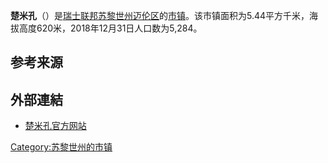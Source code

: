 {{Infobox settlement
| name = 楚米孔
| native_name = {{lang|de|Zumikon}}
| settlement_type = [[市镇_(瑞士)|瑞士市镇]]
| image_skyline = Zumikon.jpg
| image_caption = 楚米孔风光
| image_seal = Zumikon-blazon.svg
| image_map = Karte Gemeinde Zumikon 2007.png
| map_caption = 楚米孔在迈伦区的位置
| pushpin_map = Switzerland
| pushpin_relief = Switzerland relief location map.jpg
| pushpin_label_position = top
| pushpin_map_caption = 楚米孔在瑞士的位置
| subdivision_type = 国家
| subdivision_name = {{CHE}}
| subdivision_type1 = [[瑞士行政区划|州]]
| subdivision_name1 = {{flagicon|Zürich|size=16px}} [[苏黎世州|苏黎世州]]
| subdivision_type2 = [[区_(瑞士)|区]]
| subdivision_name2 = [[迈伦区|迈伦区]]
| elevation_m = 620
| area_footnotes = <ref name=面积>{{cite web|url=https://www.bfs.admin.ch/bfs/de/home/statistiken/raum-umwelt/bodennutzung-bedeckung/gesamtspektrum-regionalen-stufen/gemeinden.html|title=Arealstatistik Standard - Gemeinden nach 4 Hauptbereichen|trans_title=瑞士联邦按四种用地类型划分的市镇面积统计表|date=2018-11-26|publisher=[[瑞士联邦统计署|瑞士联邦统计署]]|language=de|accessdate=2019-12-02|archive-date=2019-11-15|archive-url=https://web.archive.org/web/20191115011326/https://www.bfs.admin.ch/bfs/de/home/statistiken/raum-umwelt/bodennutzung-bedeckung/gesamtspektrum-regionalen-stufen/gemeinden.html|dead-url=no}}</ref>
| area_total_km2 = 5.44
| population_as_of = 2018年12月31日
| population_footnotes = <ref>{{cite web|url=https://www.bfs.admin.ch/bfs/de/home/statistiken/bevoelkerung.assetdetail.7966022.html|title=Ständige Wohnbevölkerung nach Staatsangehörigkeitskategorie, Geschlecht und Gemeinde, Provisorische Jahresergebnisse, 2018|trans_title=瑞士联邦2018年按国籍、性别和市镇划分的常住人口统计表|date=2019-04-09|publisher=[[瑞士联邦统计署|瑞士联邦统计署]]|language=de|accessdate=2019-11-01|archive-date=2019-04-11|archive-url=https://web.archive.org/web/20190411063248/https://www.bfs.admin.ch/bfs/de/home/statistiken/bevoelkerung.assetdetail.7966022.html|dead-url=no}}</ref>
| population_total = 5284
| population_density_km2 = auto
| timezone = [[欧洲中部时间|CET]]
| utc_offset = +1
| timezone_DST = [[欧洲中部夏令时间|CEST]]
| utc_offset_DST = +2
| coordinates = {{coord|47|19|59|N|8|37|27|E|region:|display=inline,title}}
| postal_code_type = [[瑞士邮政编码系统|邮政编码]]
| postal_code = 8126
| blank_name = [[瑞士市镇官方编号|官方编号]]
| blank_info = 0160
| website = {{url|www.zumikon.ch}}
}}

'''楚米孔'''（{{lang-de|Zumikon}}）是[[瑞士联邦|瑞士联邦]][[苏黎世州|苏黎世州]][[迈伦区|迈伦区]]的[[市镇_(瑞士)|市镇]]。该市镇面积为5.44平方千米，海拔高度620米，2018年12月31日人口数为5,284。

== 参考来源 ==
{{reflist}}

== 外部連結 ==
*[https://web.archive.org/web/20051221220456/http://www.zumikon.ch/ 楚米孔官方网站] {{de icon}}

{{Switzerland-geo-stub}}
{{苏黎世州区划}}
{{DEFAULTSORT:Zumikon}}
[[Category:苏黎世州的市镇|Category:苏黎世州的市镇]]